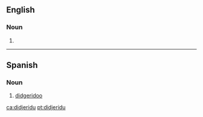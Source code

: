==English==
{{wikipedia}}

===Noun===
{{en-noun}}

# {{alternative form of|didgeridoo|lang=en}}

----

==Spanish==

===Noun===
{{es-noun|m|didjeridu}}

# {{lb|es|musical instruments}} [[didgeridoo]]

[[ca:didjeridu]]
[[pt:didjeridu]]